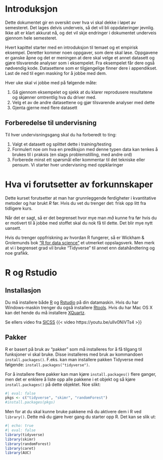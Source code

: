 # Introduksjon {.unnumbered}

Dette dokumentet gir en oversikt over hva vi skal dekke i løpet av semesteret. Det lages delvis underveis, så det vil bli oppdateringer jevnlig. Ikke alt er klart akkurat nå, og det vil skje endringer i dokumentet underveis gjennom hele semesteret. 

Hvert kapittel starter med en introduksjon til temaet og et empirisk eksempel. Deretter kommer noen oppgaver, som dere skal løse. Oppgavene er ganske åpne og det er meningen at dere skal velge et annet datasett og gjøre tilsvarende analyser som i eksempelet. Fra eksempelet får dere også nødvendig kode. Datasettene som er tilgjengelige finner dere i appendikset. Last de ned til egen masking for å jobbe med dem. 

Hver uke skal vi jobbe med på følgende måte: 

1) Gå gjennom eksempelet og sjekk at du klarer reprodusere resultatene og skjønner omtrentlig hva du driver med. 
1) Velg et av de andre datasettene og gjør tilsvarende analyser med dette 
1) Gjenta gjerne med flere datasett


## Forberedelse til undervisning
Til hver undervisningsgang skal du ha forberedt to ting: 

1) Valgt et datasett og splittet dette i training/testing 
1) Formulert noe om hva en prediksjon med denne typen data kan tenkes å brukes til i praksis (en slags problemstilling, med andre ord)
1) Forberede minst ett spørsmål eller kommentar til det tekniske eller pensum. Vi starter hver undervisning med oppklaringer



# Hva vi forutsetter av forkunnskaper

Dette kurset forutsetter at man har grunnleggende ferdigheter i kvantitative metoder og har brukt *R* før. Hvis du vet du trenger det: frisk opp litt fra tidligere kurs.

Når det er sagt, så er det begrenset hvor mye man *må* kunne fra før hvis du er motivert til å jobbe med stoffet skal du nok få til dette. Det blir mye nytt uansett. 

Hvis du trenger oppfriskning av hvordan R fungerer, så er Wickham & Grolemunds bok ["R for data science"](https://r4ds.had.co.nz/) et utmerket oppslagsverk. Men merk at vi i begrenset grad vil bruke "Tidyverse" til annet enn datahåndtering og noe grafikk. 


# R og Rstudio

## Installasjon 
Du må installere både [R](https://www.r-project.org/) og [Rstudio](https://posit.co/products/open-source/rstudio/) på din datamaskin. Hvis du har Windows-maskin trenger du også installere [Rtools](https://cran.r-project.org/bin/windows/Rtools/rtools42/rtools.html). Hvis du har Mac OS X kan det hende du må installere [XQuartz](https://www.xquartz.org/).

Se ellers video fra [SICSS](https://youtu.be/ulIv0NiVTs4) 
{{< video https://youtu.be/ulIv0NiVTs4 >}}


## Pakker {.unnumbered}

R er basert på bruk av "pakker" som må installeres for å få tilgang til funksjoner vi skal bruke. Disse installeres med bruk av kommandoen `install.packages()`. F.eks. kan man installere pakken Tidyverse med følgende: `install.packages("tidyverse")`.

For å installere flere pakker kan man kjøre `install.packages()` flere ganger, men det er enklere å liste opp alle pakkene i et objekt og så kjøre `install.packages()` på dette objektet. Noe slikt:

```r
#| eval: false
pkgs <- c("tidyverse", "skimr", "randomForest")
#install.packages(pkgs)

```

Men for at du skal kunne bruke pakkene må du aktivere dem i R ved `library()`. Dette må du gjøre hver gang du starter opp R. Det kan se slik ut:

```r
#| echo: true
#| eval: false
library(tidyverse)
library(skimr)
library(randomForest)
library(caret)
library(AUC)

```




